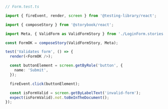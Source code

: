 ```ts
// Form.test.ts

import { fireEvent, render, screen } from '@testing-library/react';

import { composeStory } from '@storybook/react';

import Meta, { ValidForm as ValidFormStory } from './LoginForm.stories';

const FormOK = composeStory(ValidFormStory, Meta);

test('Validates form', () => {
  render(<FormOK />);

  const buttonElement = screen.getByRole('button', {
    name: 'Submit',
  });

  fireEvent.click(buttonElement);

  const isFormValid = screen.getByLabelText('invalid-form');
  expect(isFormValid).not.toBeInTheDocument();
});
```
